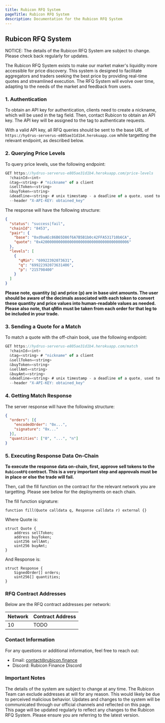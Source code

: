 ```yaml
---
title: Rubicon RFQ System
pageTitle: Rubicon RFQ System
description: Documentation for the Rubicon RFQ System
---
```


## Rubicon RFQ System


<Callout type="fees" title="Subject to Change">
  NOTICE: The details of the Rubicon RFQ System are subject to change. Please check back regularly for updates.
</Callout>

The Rubicon RFQ System exists to make our market maker's liquidity more accessible for price discovery. This system is designed to facilitate aggregators and traders seeking the best price by providing real-time quotes and streamlined execution. The RFQ System will evolve over time, adapting to the needs of the market and feedback from users.

### 1. Authentication
To obtain an API key for authentication, clients need to create a nickname, which will be used in the tag field. Then, contact Rubicon to obtain an API key. The API key will be assigned to the tag to authenticate requests.

With a valid API key, all RFQ queries should be sent to the base URL of `https://hydrus-serverus-e805ae31d1b4.herokuapp.com` while targetting the relevant endpoint, as described below.

### 2. Querying Price Levels
To query price levels, use the following endpoint:

```js
GET https://hydrus-serverus-e805ae31d1b4.herokuapp.com/price-levels
  ?chainId=<int>
  &tag=<string> # "nickname" of a client
  &sellToken=<string>
  &buyToken=<string>
  &deadline=<string> # unix timestamp - a deadline of a quote, used to return orders that will be valid until it 
  --header "X-API-KEY: obtained_key"
```

The response will have the following structure:


```json
{
  "status": "success|fail",
  "chainId": "8453",
  "pair": {
    "base": "0xd9aAEc86B65D86f6A7B5B1b0c42FFA531710b6CA",
    "quote": "0x4200000000000000000000000000000000000006"
  },
  "levels": [
    {
      "qMin": "69922392073631",
      "q": "69922392073631406",
      "p": "215798400"
    }
  ]
}
```
**Please note, quantity (q) and price (p) are in base uint amounts. The user should be aware of the decimals associated with each token to convert these quantity and price values into human-readable values as needed. Please also note, that qMin must be taken from each order for that leg to be included in your trade.**

### 3. Sending a Quote for a Match
To match a quote with the off-chain book, use the following endpoint:


```js
GET https://hydrus-serverus-e805ae31d1b4.herokuapp.com/match
  ?chainId=<int>
  &tag=<string> # "nickname" of a client
  &sellToken=<string>
  &buyToken=<string>
  &sellAmt=<string>
  &buyAmt=<string>
  &deadline=<string> # unix timestamp - a deadline of a quote, used to return orders that will be valid until it
  --header "X-API-KEY: obtained_key"
```

### 4. Getting Match Response
The server response will have the following structure:


```json
{
  "orders": [{
    "encodedOrder": "0x...",
    "signature": "0x..."
  }],
  "quantities": ["0", "...", "n"]
}
```

### 5. Executing Response Data On-Chain
**To execute the response data on-chain, first, approve sell tokens to the `RubiconRFQ` contract. This is a very important step and approvals must be in place or else the trade will fail.**

Then, call the fill function on the contract for the relevant network you are targetting. Please see below for the deployments on each chain.

The fill function signature:

```solidity
function fill(Quote calldata q, Response calldata r) external {}
```

Where Quote is:

```solidity
struct Quote {
    address sellToken;
    address buyToken;
    uint256 sellAmt;
    uint256 buyAmt;
}
```
And Response is:

```solidity
struct Response {
    SignedOrder[] orders;
    uint256[] quantities;
}
```

### RFQ Contract Addresses
Below are the RFQ contract addresses per network:

| Network | Contract Address |
| ---- | -------------- |
| 10    | TODO          | 

### Contact Information
For any questions or additional information, feel free to reach out:

- Email: contact@rubicon.finance
- Discord: Rubicon Finance Discord

### Important Notes
The details of the system are subject to change at any time.
The Rubicon Team can exclude addresses at will for any reason. This would likely be due to perceived malicious behavior.
Updates and changes to the system will be communicated through our official channels and reflected on this page.
This page will be updated regularly to reflect any changes to the Rubicon RFQ System. Please ensure you are referring to the latest version.